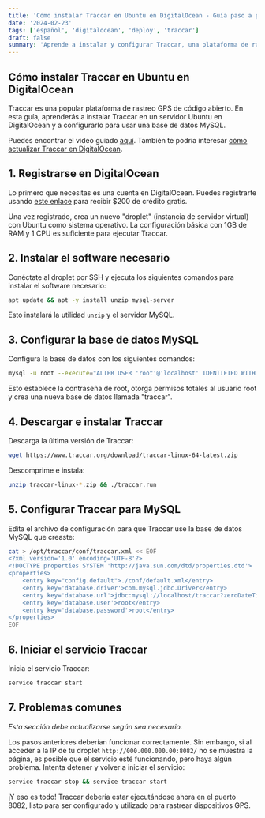 ```yaml
---
title: 'Cómo instalar Traccar en Ubuntu en DigitalOcean - Guía paso a paso'
date: '2024-02-23'
tags: ['español', 'digitalocean', 'deploy', 'traccar']
draft: false
summary: 'Aprende a instalar y configurar Traccar, una plataforma de rastreo GPS de código abierto, en un servidor Ubuntu en DigitalOcean con esta guía detallada.'
---
```


## Cómo instalar Traccar en Ubuntu en DigitalOcean

Traccar es una popular plataforma de rastreo GPS de código abierto. En esta guía, aprenderás a instalar Traccar en un servidor Ubuntu en DigitalOcean y a configurarlo para usar una base de datos MySQL.

Puedes encontrar el video guiado [aquí](https://www.youtube.com/watch?v=ZSVYhKHmXe8). También te podría interesar [cómo actualizar Traccar en DigitalOcean](https://www.youtube.com/watch?v=ZSVYhKHmXe8).

<TOCInline toc={props.toc} toHeading={4} />

## 1. Registrarse en DigitalOcean

Lo primero que necesitas es una cuenta en DigitalOcean. Puedes registrarte usando [este enlace](https://m.do.co/c/5ac4ff8a5bab) para recibir $200 de crédito gratis.

Una vez registrado, crea un nuevo "droplet" (instancia de servidor virtual) con Ubuntu como sistema operativo. La configuración básica con 1GB de RAM y 1 CPU es suficiente para ejecutar Traccar.

## 2. Instalar el software necesario

Conéctate al droplet por SSH y ejecuta los siguientes comandos para instalar el software necesario:

```bash
apt update && apt -y install unzip mysql-server
```

Esto instalará la utilidad `unzip` y el servidor MySQL.

## 3. Configurar la base de datos MySQL

Configura la base de datos con los siguientes comandos:

```bash
mysql -u root --execute="ALTER USER 'root'@'localhost' IDENTIFIED WITH mysql_native_password BY 'root'; GRANT ALL ON *.* TO 'root'@'localhost' WITH GRANT OPTION; FLUSH PRIVILEGES; CREATE DATABASE traccar;"
```

Esto establece la contraseña de root, otorga permisos totales al usuario root y crea una nueva base de datos llamada "traccar".

## 4. Descargar e instalar Traccar

Descarga la última versión de Traccar:

```bash
wget https://www.traccar.org/download/traccar-linux-64-latest.zip
```

Descomprime e instala:

```bash
unzip traccar-linux-*.zip && ./traccar.run
```

## 5. Configurar Traccar para MySQL

Edita el archivo de configuración para que Traccar use la base de datos MySQL que creaste:

```bash
cat > /opt/traccar/conf/traccar.xml << EOF
<?xml version='1.0' encoding='UTF-8'?>
<!DOCTYPE properties SYSTEM 'http://java.sun.com/dtd/properties.dtd'>
<properties>
    <entry key="config.default">./conf/default.xml</entry>
    <entry key='database.driver'>com.mysql.jdbc.Driver</entry>
    <entry key='database.url'>jdbc:mysql://localhost/traccar?zeroDateTimeBehavior=round&amp;serverTimezone=UTC&amp;allowPublicKeyRetrieval=true&amp;useSSL=false&amp;allowMultiQueries=true&amp;autoReconnect=true&amp;useUnicode=yes&amp;characterEncoding=UTF-8&amp;sessionVariables=sql_mode=''</entry>
    <entry key='database.user'>root</entry>
    <entry key='database.password'>root</entry>
</properties>
EOF
```

## 6. Iniciar el servicio Traccar

Inicia el servicio Traccar:

```bash
service traccar start
```

## 7. Problemas comunes

_Esta sección debe actualizarse según sea necesario._

Los pasos anteriores deberían funcionar correctamente. Sin embargo, si al acceder a la IP de tu droplet `http://000.000.000.00:8082/` no se muestra la página, es posible que el servicio esté funcionando, pero haya algún problema. Intenta detener y volver a iniciar el servicio:

```bash
service traccar stop && service traccar start
```

¡Y eso es todo! Traccar debería estar ejecutándose ahora en el puerto 8082, listo para ser configurado y utilizado para rastrear dispositivos GPS.
